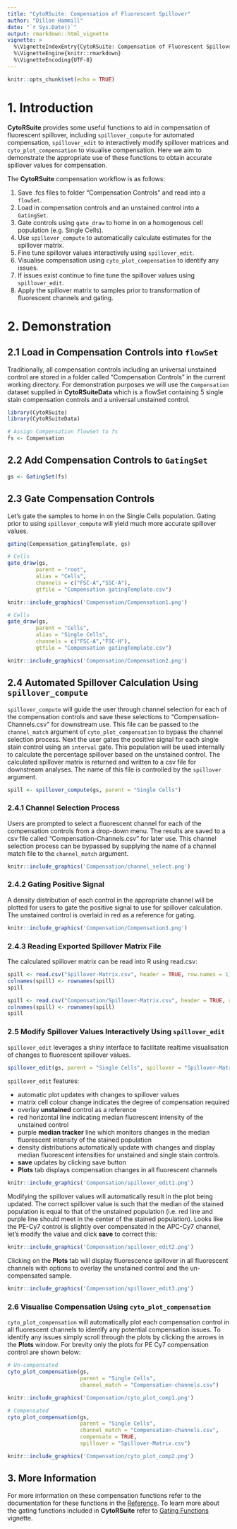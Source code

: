 ```yaml
---
title: "CytoRSuite: Compensation of Fluorescent Spillover"
author: "Dillon Hammill"
date: "`r Sys.Date()`"
output: rmarkdown::html_vignette
vignette: >
  %\VignetteIndexEntry{CytoRSuite: Compensation of Fluorescent Spillover}
  %\VignetteEngine{knitr::rmarkdown}
  %\VignetteEncoding{UTF-8}
---
```


```r
knitr::opts_chunk$set(echo = TRUE)
```

# 1. Introduction

**CytoRSuite** provides some useful functions to aid in compensation of fluorescent spillover, including `spillover_compute` for automated compensation, `spillover_edit` to interactively modify spillover matrices and `cyto_plot_compensation` to visualise compensation. Here we aim to demonstrate the appropriate use of these functions to obtain accurate spillover values for compensation.

The **CytoRSuite** compensation workflow is as follows:

1. Save .fcs files to folder "Compensation Controls" and read into a `flowSet`.
2. Load in compensation controls and an unstained control into a `GatingSet`.
3. Gate controls using `gate_draw` to home in on a homogenous cell population (e.g. Single Cells).
4. Use `spillover_compute` to automatically calculate estimates for the spillover matrix.
5. Fine tune spillover values interactively using `spillover_edit`.
6. Visualise compensation using `cyto_plot_compensation` to identify any issues.
7. If issues exist continue to fine tune the spillover values using `spillover_edit`.
8. Apply the spillover matrix to samples prior to transformation of fluorescent channels and gating.

# 2. Demonstration

## 2.1 Load in Compensation Controls into `flowSet`

Traditionally, all compensation controls including an universal unstained control are stored in a folder called "Compensation Controls" in the current working directory. For demonstration purposes we will use the `Compensation` dataset supplied in **CytoRSuiteData** which is a flowSet containing 5 single stain compensation controls and a universal unstained control.

```r
library(CytoRSuite)
library(CytoRSuiteData)

# Assign Compensation flowSet to fs
fs <- Compensation
```

## 2.2 Add Compensation Controls to `GatingSet`

```r
gs <- GatingSet(fs)
```

## 2.3 Gate Compensation Controls

Let's gate the samples to home in on the Single Cells population. Gating prior to using `spillover_compute` will yield much more accurate spillover values. 

```r
gating(Compensation_gatingTemplate, gs)
```

```r
# Cells
gate_draw(gs,
         parent = "root",
         alias = "Cells",
         channels = c("FSC-A","SSC-A"),
         gtfile = "Compensation gatingTemplate.csv")
```

```r
knitr::include_graphics('Compensation/Compensation1.png')
```

```r
# Cells
gate_draw(gs,
         parent = "Cells",
         alias = "Single Cells",
         channels = c("FSC-A","FSC-H"),
         gtfile = "Compensation gatingTemplate.csv")
```

```r
knitr::include_graphics('Compensation/Compensation2.png')
```

## 2.4 Automated Spillover Calculation Using `spillover_compute`

`spillover_compute` will guide the user through channel selection for each of the compensation controls and save these selections to "Compensation-Channels.csv" for downstream use. This file can be passed to the `channel_match` argument of `cyto_plot_compensation` to bypass the channel selection process. Next the user gates the positive signal for each single stain control using an `interval` gate. This population will be used internally to calculate the percentage spillover based on the unstained control. The calculated spillover matrix is returned and written to a csv file for downstream analyses. The name of this file is controlled by the `spillover` argument.

```r
spill <- spillover_compute(gs, parent = "Single Cells")
```

### 2.4.1 Channel Selection Process

Users are prompted to select a fluorescent channel for each of the compensation controls from a drop-down menu. The results are saved to a csv file called "Compensation-Channels.csv" for later use. This channel selection process can be bypassed by supplying the name of a channel match file to the `channel_match` argument.

```r
knitr::include_graphics('Compensation/channel_select.png')
```

### 2.4.2 Gating Positive Signal

A density distribution of each control in the appropriate channel will be plotted for users to gate the positive signal to use for spillover calculation. The unstained control is overlaid in red as a reference for gating.

```r
knitr::include_graphics('Compensation/Compensation3.png')
```

### 2.4.3 Reading Exported Spillover Matrix File

The calculated spillover matrix can be read into R using read.csv:
```r
spill <- read.csv("Spillover-Matrix.csv", header = TRUE, row.names = 1)
colnames(spill) <- rownames(spill)
spill
```

```r
spill <- read.csv("Compensation/Spillover-Matrix.csv", header = TRUE, row.names = 1)
colnames(spill) <- rownames(spill)
spill
```

### 2.5 Modify Spillover Values Interactively Using `spillover_edit`

`spillover_edit` leverages a shiny interface to facilitate realtime visualisation of changes to fluorescent spillover values. 

```r
spillover_edit(gs, parent = "Single Cells", spillover = "Spillover-Matrix.csv")
```

`spillover_edit` features:

- automatic plot updates with changes to spillover values
- matrix cell colour change indicates the degree of compensation required
- overlay **unstained** control as a reference
- red horizontal line indicating median fluorescent intensity of the unstained control
- purple **median tracker** line which monitors changes in the median fluorescent intensity of the stained population
- density distributions automatically update with changes and display median fluorescent intensities for unstained and single stain controls.
- **save** updates by clicking save button
- **Plots** tab displays compensation changes in all fluorescent channels

```r
knitr::include_graphics('Compensation/spillover_edit1.png')
```

Modifying the spillover values will automatically result in the plot being updated. The correct spillover value is such that the median of the stained population is equal to that of the unstained population (i.e. red line and purple line should meet in the center of the stained population). Looks like the PE-Cy7 control is slightly over compensated in the APC-Cy7 channel, let's modify the value and click **save** to correct this:

```r
knitr::include_graphics('Compensation/spillover_edit2.png')
```

Clicking on the **Plots** tab will display fluorescence spillover in all fluorescent channels with options to overlay the unstained control and the un-compensated sample.

```r
knitr::include_graphics('Compensation/spillover_edit3.png')
```

### 2.6 Visualise Compensation Using `cyto_plot_compensation`

`cyto_plot_compensation` will automatically plot each compensation control in all fluorescent channels to identify any potential compensation issues. To identify any issues simply scroll through the plots by clicking the arrows in the **Plots** window. For brevity only the plots for PE Cy7 compensation control are shown below:

```r
# Un-compensated
cyto_plot_compensation(gs, 
                       parent = "Single Cells", 
                       channel_match = "Compensation-channels.csv")
```

```r
knitr::include_graphics('Compensation/cyto_plot_comp1.png')
```

```r
# Compensated
cyto_plot_compensation(gs, 
                       parent = "Single Cells", 
                       channel_match = "Compensation-channels.csv",
                       compensate = TRUE,
                       spillover = "Spillover-Matrix.csv")
```

```r
knitr::include_graphics('Compensation/cyto_plot_comp2.png')
```

## 3. More Information

For more information on these compensation functions refer to the documentation for these functions in the [Reference](https://dillonhammill.github.io/CytoRSuite/reference/index.html). To learn more about the gating functions included in **CytoRSuite** refer to [Gating Functions](https://dillonhammill.github.io/CytoRSuite/articles/CytoRSuite-Gating-Functions.html) vignette.
